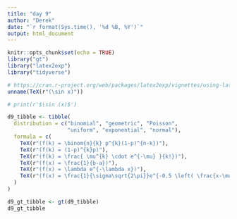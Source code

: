 ```yaml
---
title: "day 9"
author: "Derek"
date: "`r format(Sys.time(), '%d %B, %Y')`"
output: html_document
---
```


```r
knitr::opts_chunk$set(echo = TRUE)
library("gt")
library("latex2exp")
library("tidyverse")
```

```r
# https://cran.r-project.org/web/packages/latex2exp/vignettes/using-latex2exp.html
unname(TeX(r"(\sin x)"))
```

```r
# print(r'$\sin (x)$')
```


```r
d9_tibble <- tibble(
  distribution = c("binomial", "geometric", "Poisson",
                   "uniform", "exponential", "normal"),
  formula = c(
    TeX(r"(f(k) = \binom{n}{k} p^{k}(1-p)^{n-k})"),
    TeX(r"(f(k) = (1-p)^{k}p)"),
    TeX(r"(f(k) = \frac{ \mu^{k} \cdot e^{-\mu} }{k!})"),
    TeX(r"(f(x) = \frac{1}{b-a})"),
    TeX(r"(f(x) = \lambda e^{-\lambda x})"),
    TeX(r"(f(x) = \frac{1}{\sigma\sqrt{2\pi}}e^{-0.5 \left( \frac{x-\mu}{\sigma} \right)^{2}})")
  )
)
```

```r
d9_gt_tibble <- gt(d9_tibble)
d9_gt_tibble
```

